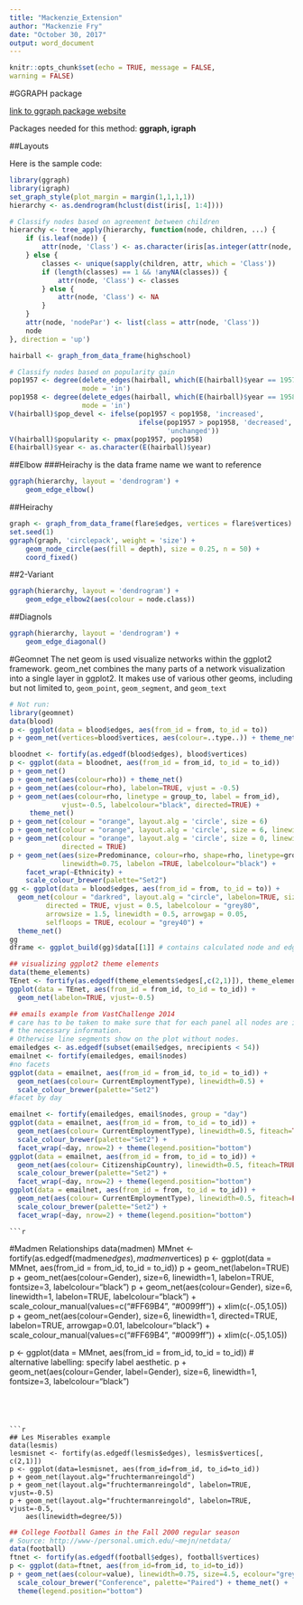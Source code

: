 ```yaml
---
title: "Mackenzie_Extension"
author: "Mackenzie Fry"
date: "October 30, 2017"
output: word_document
---
```




```r
knitr::opts_chunk$set(echo = TRUE, message = FALSE,
warning = FALSE)
```



#GGRAPH package

[link to ggraph package website](https://cran.r-project.org/web/packages/ggraph/vignettes/Edges.html) 
 

Packages needed for this method: **ggraph, igraph**

##Layouts   



Here is the sample code:  
```r
library(ggraph)
library(igraph)
set_graph_style(plot_margin = margin(1,1,1,1))
hierarchy <- as.dendrogram(hclust(dist(iris[, 1:4])))

# Classify nodes based on agreement between children
hierarchy <- tree_apply(hierarchy, function(node, children, ...) {
    if (is.leaf(node)) {
        attr(node, 'Class') <- as.character(iris[as.integer(attr(node, 'label')),5])
    } else {
        classes <- unique(sapply(children, attr, which = 'Class'))
        if (length(classes) == 1 && !anyNA(classes)) {
            attr(node, 'Class') <- classes
        } else {
            attr(node, 'Class') <- NA
        }
    }
    attr(node, 'nodePar') <- list(class = attr(node, 'Class'))
    node
}, direction = 'up')

hairball <- graph_from_data_frame(highschool)

# Classify nodes based on popularity gain
pop1957 <- degree(delete_edges(hairball, which(E(hairball)$year == 1957)), 
                  mode = 'in')
pop1958 <- degree(delete_edges(hairball, which(E(hairball)$year == 1958)), 
                  mode = 'in')
V(hairball)$pop_devel <- ifelse(pop1957 < pop1958, 'increased',
                                ifelse(pop1957 > pop1958, 'decreased', 
                                       'unchanged'))
V(hairball)$popularity <- pmax(pop1957, pop1958)
E(hairball)$year <- as.character(E(hairball)$year)
```
    
##Elbow
###Heirachy is the data frame name we want to reference   
```r
ggraph(hierarchy, layout = 'dendrogram') + 
    geom_edge_elbow()
```

##Heirachy
```r
graph <- graph_from_data_frame(flare$edges, vertices = flare$vertices)
set.seed(1)
ggraph(graph, 'circlepack', weight = 'size') + 
    geom_node_circle(aes(fill = depth), size = 0.25, n = 50) + 
    coord_fixed()
```


##2-Variant
```r
ggraph(hierarchy, layout = 'dendrogram') + 
    geom_edge_elbow2(aes(colour = node.class))
```

##Diagnols
```r
ggraph(hierarchy, layout = 'dendrogram') + 
    geom_edge_diagonal()
```
##########################################   
   
#Geomnet
The net geom is used visualize networks within the ggplot2 framework. geom_net combines the many parts of a network visualization into a single layer in ggplot2. It makes use of various other geoms, including but not limited to, `geom_point`, `geom_segment`, and `geom_text`

```r
# Not run: 
library(geomnet)
data(blood)
p <- ggplot(data = blood$edges, aes(from_id = from, to_id = to))
p + geom_net(vertices=blood$vertices, aes(colour=..type..)) + theme_net()

bloodnet <- fortify(as.edgedf(blood$edges), blood$vertices)
p <- ggplot(data = bloodnet, aes(from_id = from_id, to_id = to_id))
p + geom_net()
p + geom_net(aes(colour=rho)) + theme_net()
p + geom_net(aes(colour=rho), labelon=TRUE, vjust = -0.5)
p + geom_net(aes(colour=rho, linetype = group_to, label = from_id),  
             vjust=-0.5, labelcolour="black", directed=TRUE) + 
     theme_net()
p + geom_net(colour = "orange", layout.alg = 'circle', size = 6)
p + geom_net(colour = "orange", layout.alg = 'circle', size = 6, linewidth=.75)
p + geom_net(colour = "orange", layout.alg = 'circle', size = 0, linewidth=.75,
             directed = TRUE)
p + geom_net(aes(size=Predominance, colour=rho, shape=rho, linetype=group_to),
             linewidth=0.75, labelon =TRUE, labelcolour="black") +
    facet_wrap(~Ethnicity) +
    scale_colour_brewer(palette="Set2")
gg <- ggplot(data = blood$edges, aes(from_id = from, to_id = to)) +
  geom_net(colour = "darkred", layout.alg = "circle", labelon=TRUE, size = 15,
         directed = TRUE, vjust = 0.5, labelcolour = "grey80",
         arrowsize = 1.5, linewidth = 0.5, arrowgap = 0.05,
         selfloops = TRUE, ecolour = "grey40") +
  theme_net()
gg
dframe <- ggplot_build(gg)$data[[1]] # contains calculated node and edge values

```
```r
## visualizing ggplot2 theme elements
data(theme_elements)
TEnet <- fortify(as.edgedf(theme_elements$edges[,c(2,1)]), theme_elements$vertices)
ggplot(data = TEnet, aes(from_id = from_id, to_id = to_id)) +
  geom_net(labelon=TRUE, vjust=-0.5)
```


```r
## emails example from VastChallenge 2014
# care has to be taken to make sure that for each panel all nodes are included with
# the necessary information.
# Otherwise line segments show on the plot without nodes.
emailedges <- as.edgedf(subset(email$edges, nrecipients < 54))
emailnet <- fortify(emailedges, email$nodes)
#no facets
ggplot(data = emailnet, aes(from_id = from_id, to_id = to_id)) +
  geom_net(aes(colour= CurrentEmploymentType), linewidth=0.5) +
  scale_colour_brewer(palette="Set2")
#facet by day

emailnet <- fortify(emailedges, email$nodes, group = "day")
ggplot(data = emailnet, aes(from_id = from, to_id = to_id)) +
  geom_net(aes(colour= CurrentEmploymentType), linewidth=0.5, fiteach=TRUE) +
  scale_colour_brewer(palette="Set2") +
  facet_wrap(~day, nrow=2) + theme(legend.position="bottom")
ggplot(data = emailnet, aes(from_id = from, to_id = to_id)) +
  geom_net(aes(colour= CitizenshipCountry), linewidth=0.5, fiteach=TRUE) +
  scale_colour_brewer(palette="Set2") +
  facet_wrap(~day, nrow=2) + theme(legend.position="bottom")
ggplot(data = emailnet, aes(from_id = from, to_id = to_id)) +
  geom_net(aes(colour= CurrentEmploymentType), linewidth=0.5, fiteach=FALSE) +
  scale_colour_brewer(palette="Set2") +
  facet_wrap(~day, nrow=2) + theme(legend.position="bottom")

```
    
    
    
    ```r
#Madmen Relationships
data(madmen)
MMnet <- fortify(as.edgedf(madmen$edges), madmen$vertices)
p <- ggplot(data = MMnet, aes(from_id = from_id, to_id = to_id))
p + geom_net(labelon=TRUE)
p + geom_net(aes(colour=Gender), size=6, linewidth=1, labelon=TRUE, fontsize=3, labelcolour="black")
p + geom_net(aes(colour=Gender), size=6, linewidth=1, labelon=TRUE, labelcolour="black") +
    scale_colour_manual(values=c("#FF69B4", "#0099ff")) + xlim(c(-.05,1.05))
p + geom_net(aes(colour=Gender), size=6, linewidth=1, directed=TRUE, labelon=TRUE,
             arrowgap=0.01, labelcolour="black") +
    scale_colour_manual(values=c("#FF69B4", "#0099ff")) + xlim(c(-.05,1.05))

p <- ggplot(data = MMnet, aes(from_id = from_id, to_id = to_id))
# alternative labelling: specify label aesthetic.
p + geom_net(aes(colour=Gender, label=Gender), size=6, linewidth=1, fontsize=3,
             labelcolour="black")
```
   
   
   
   
```r

## Les Miserables example
data(lesmis)
lesmisnet <- fortify(as.edgedf(lesmis$edges), lesmis$vertices[, c(2,1)])
p <- ggplot(data=lesmisnet, aes(from_id=from_id, to_id=to_id))
p + geom_net(layout.alg="fruchtermanreingold")
p + geom_net(layout.alg="fruchtermanreingold", labelon=TRUE, vjust=-0.5)
p + geom_net(layout.alg="fruchtermanreingold", labelon=TRUE, vjust=-0.5,
    aes(linewidth=degree/5))

```
   
   
```r

## College Football Games in the Fall 2000 regular season
# Source: http://www-/personal.umich.edu/~mejn/netdata/
data(football)
ftnet <- fortify(as.edgedf(football$edges), football$vertices)
p <- ggplot(data=ftnet, aes(from_id=from_id, to_id=to_id))
p + geom_net(aes(colour=value), linewidth=0.75, size=4.5, ecolour="grey80") +
  scale_colour_brewer("Conference", palette="Paired") + theme_net() +
  theme(legend.position="bottom")
  
```
